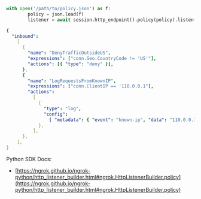 ```python
with open('/path/to/policy.json') as f:
        policy = json.load(f)
        listener = await session.http_endpoint().policy(policy).listen()
```

```yaml title="policy.json"
{
  "inbound":
    [
      {
        "name": "DenyTrafficOutsideUS",
        "expressions": ["conn.Geo.CountryCode != 'US'"],
        "actions": [{ "type": "deny" }],
      },
      {
        "name": "LogRequestsFromKnownIP",
        "expressions": ["conn.ClientIP == '110.0.0.1"],
        "actions":
          [
            {
              "type": "log",
              "config":
                { "metadata": { "event": "known-ip", "data": "110.0.0.1" } },
            },
          ],
      },
    ],
}
```

Python SDK Docs:

- [https://ngrok.github.io/ngrok-python/http_listener_builder.html#ngrok.HttpListenerBuilder.policy](https://ngrok.github.io/ngrok-python/http_listener_builder.html#ngrok.HttpListenerBuilder.policy)
